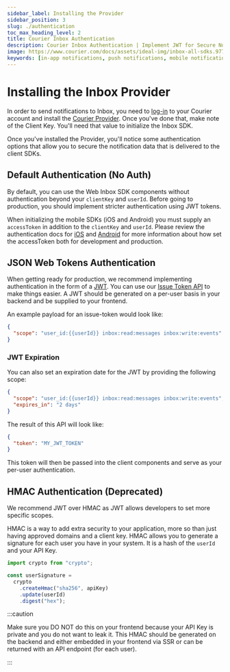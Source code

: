 ```yaml
---
sidebar_label: Installing the Provider
sidebar_position: 3
slug: ./authentication
toc_max_heading_level: 2
title: Courier Inbox Authentication
description: Courier Inbox Authentication | Implement JWT for Secure Notifications
image: https://www.courier.com/docs/assets/ideal-img/inbox-all-sdks.977e39a.1200.png
keywords: [in-app notifications, push notifications, mobile notifications, authentication]
---
```

# Installing the Inbox Provider

In order to send notifications to Inbox, you need to [log-in](https://app.courier.com/login) to your Courier account and install the [Courier Provider](https://app.courier.com/channels/courier). Once you've done that, make note of the Client Key. You'll need that value to initialize the Inbox SDK.

Once you've installed the Provider, you'll notice some authentication options that allow you to secure the notification data that is delivered to the client SDKs.

## Default Authentication (No Auth)

By default, you can use the Web Inbox SDK components without authentication beyond your `clientKey` and `userId`. Before going to production, you should implement stricter authentication using JWT tokens.

When initializing the mobile SDKs (iOS and Android) you must supply an `accessToken` in addition to the `clientKey` and `userId`. Please review the authentication docs for [iOS](https://github.com/trycourier/courier-ios/blob/master/Docs/Authentication.md) and [Android](https://github.com/trycourier/courier-android/blob/master/Docs/Authentication.md) for more information about how set the accessToken both for development and production.

## JSON Web Tokens Authentication

When getting ready for production, we recommend implementing authentication in the form of a [JWT](https://jwt.io/).  You can use our [Issue Token API](https://www.courier.com/docs/reference/auth/issue-token/) to make things easier.  A JWT should be generated on a per-user basis in your backend and be supplied to your frontend.

An example payload for an issue-token would look like:

```json
{
  "scope": "user_id:{{userId}} inbox:read:messages inbox:write:events"
}
```

### JWT Expiration

You can also set an expiration date for the JWT by providing the following scope:


```json
{
  "scope": "user_id:{{userId}} inbox:read:messages inbox:write:events",
  "expires_in": "2 days"
}
```

The result of this API will look like:

```json
{
  "token": "MY_JWT_TOKEN"
}
```

This token will then be passed into the client components and serve as your per-user authentication.

## HMAC Authentication (Deprecated)

We recommend JWT over HMAC as JWT allows developers to set more specific scopes.  

HMAC is a way to add extra security to your application, more so than just having approved domains and a client key. HMAC allows you to generate a signature for each user you have in your system. It is a hash of the `userId` and your API Key.

```ts
import crypto from "crypto";

const userSignature =
  crypto
    .createHmac("sha256", apiKey)
    .update(userId)
    .digest("hex");
```

:::caution

Make sure you DO NOT do this on your frontend because your API Key is private and you do not want to leak it. This HMAC should be generated on the backend and either embedded in your frontend via SSR or can be returned with an API endpoint (for each user).

:::